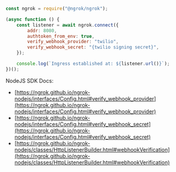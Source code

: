 ```jsx
const ngrok = require("@ngrok/ngrok");

(async function () {
	const listener = await ngrok.connect({
		addr: 8080,
		authtoken_from_env: true,
		verify_webhook_provider: "twilio",
		verify_webhook_secret: "{twilio signing secret}",
	});

	console.log(`Ingress established at: ${listener.url()}`);
})();
```

NodeJS SDK Docs:

- [https://ngrok.github.io/ngrok-nodejs/interfaces/Config.html#verify_webhook_provider](https://ngrok.github.io/ngrok-nodejs/interfaces/Config.html#verify_webhook_provider)
- [https://ngrok.github.io/ngrok-nodejs/interfaces/Config.html#verify_webhook_secret](https://ngrok.github.io/ngrok-nodejs/interfaces/Config.html#verify_webhook_secret)
- [https://ngrok.github.io/ngrok-nodejs/classes/HttpListenerBuilder.html#webhookVerification](https://ngrok.github.io/ngrok-nodejs/classes/HttpListenerBuilder.html#webhookVerification)
